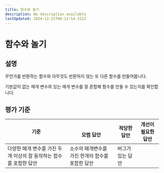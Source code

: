 ```yaml
---
title: 함수와 놀기
description: No description available
lastUpdated: 2024-12-21T06:11:54.312Z
---
```


# 함수와 놀기

## 설명

무언가를 반환하는 함수와 아무것도 반환하지 않는 또 다른 함수를 만들어봅니다.

기본값이 없는 매개 변수와 있는 매개 변수를 잘 혼합해 함수를 만들 수 있는지를 확인합니다.

## 평가 기준

기준 | <br>모범 답안 | 적당한 답안 | 개선이 필요한 답안
--- | --- | --- | ---
 | 다양한 매개 변수를 가진 두개 이상의 잘 동작하는 함수를 포함한 답안 | 소수의 매개변수를 가진 한개의 함수를 포함한 답안 | 버그가 있는 답안


